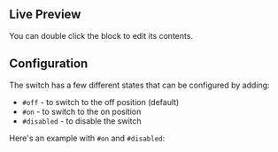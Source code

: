
## Live Preview

You can double click the block to edit its contents.

<InteractiveBlockPreview symbolId={switchSymbolId} />

## Configuration

The switch has a few different states that can be configured by adding:

- `#off` - to switch to the off position (default)
- `#on` - to switch to the on position
- `#disabled` - to disable the switch

Here's an example with `#on` and `#disabled`:

<InteractiveBlockPreview symbolId={switchSymbolId} blockText="#on #disabled" />
